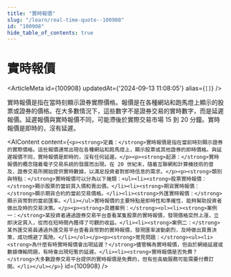 ```yaml
---
title: "實時報價"
slug: "/learn/real-time-quote--100908"
id: "100908"
hide_table_of_contents: true
---
```



# 實時報價

<ArticleMeta id={100908} updatedAt={'2024-09-13 11:08:05'} alias={`[]`} />
<div className='border-solid border-b border-t-0 my-4 border-[var(--ifm-color-gray-300)]' />

實時報價是指在當時刻顯示證券實際價格。報價是在各種網站和跑馬燈上顯示的股票或證券的價格。在大多數情況下，這些數字不是證券交易的實時數字，而是延遲報價。延遲報價與實時報價不同，可能滯後於實際交易市場 15 到 20 分鐘。實時報價是即時的，沒有延遲。

<AIContent content={`<p><strong>定義：</strong>實時報價是指在當前時刻顯示證券的實際價格。這些報價通常出現在各種網站和跑馬燈上，顯示股票或其他證券的即時價格。與延遲報價不同，實時報價是即時的，沒有任何延遲。</p><p><strong>起源：</strong>實時報價的概念隨着電子交易系統的發展而出現。在 20 世紀末，隨着互聯網和計算機技術的普及，證券交易所開始提供實時數據，以滿足投資者對即時信息的需求。</p><p><strong>類別與特點：</strong>實時報價可以分為以下幾類：<ul><li><strong>股票實時報價：</strong>顯示股票的當前買入價和賣出價。</li><li><strong>期貨實時報價：</strong>顯示期貨合約的當前交易價格。</li><li><strong>外匯實時報價：</strong>顯示貨幣對的當前匯率。</li></ul>實時報價的主要特點是即時性和準確性，能夠幫助投資者做出及時的交易決策。</p><p><strong>具體案例：</strong><ol><li><strong>案例一：</strong>某投資者通過證券交易平台查看某隻股票的實時報價，發現價格突然上漲，立即決定買入，從而在短時間內獲得了可觀的收益。</li><li><strong>案例二：</strong>某外匯交易員通過外匯交易平台查看貨幣對的實時報價，發現匯率波動劇烈，及時做出買賣決策，成功規避了風險。</li></ol></p><p><strong>常見問題：</strong><ul><li><strong>為什麼有時實時報價會出現延遲？</strong>儘管稱為實時報價，但由於網絡延遲或數據傳輸問題，有時會出現短暫的延遲。</li><li><strong>實時報價是否免費？</strong>大多數證券交易平台提供的實時報價是免費的，但有些高級服務可能需要付費訂閲。</li></ul></p>`} id={100908} />
